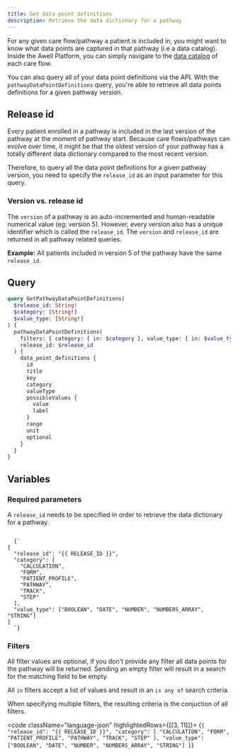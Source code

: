 ```yaml
---
title: Get data point definitions
description: Retrieve the data dictionary for a pathway
---
```


For any given care flow/pathway a patient is included in, you might want to know what data points are captured in that pathway (i.e a data catalog). Inside the Awell Platform, you can simply navigate to the [data catalog](https://help.awellhealth.com/en/articles/4791428-data-catalog) of each care flow. 

You can also query all of your data point definitions via the API. With the `pathwayDataPointDefinitions` query, you're able to retrieve all data points definitions for a given pathway version.

## Release id

Every patient enrolled in a pathway is included in the last version of the pathway at the moment of pathway start. Because care flows/pathways can evolve over time, it might be that the oldest version of your pathway has a totally different data dictionary compared to the most recent version.

Therefore, to query all the data point definitions for a given pathway version, you need to specify the `release_id` as an input parameter for this query.

### Version vs. release id

The `version` of a pathway is an auto-incremented and human-readable numerical value (eg: version 5). However, every version also has a unique identifier which is called the `release_id`. The `version` and `release_id` are returned in all pathway related queries.

**Example:**
All patients included in version 5 of the pathway have the same `release_id`.

## Query

```graphql
query GetPathwayDataPointDefinitions(
  $release_id: String!
  $category: [String!]
  $value_type: [String!]
) {
  pathwayDataPointDefinitions(
    filters: { category: { in: $category }, value_type: { in: $value_type } }
    release_id: $release_id
  ) {
    data_point_definitions {
      id
      title
      key
      category
      valueType
      possibleValues {
        value
        label
      }
      range
      unit
      optional
    }
  }
}
```

## Variables

### Required parameters

A `release_id` needs to be specified in order to retrieve the data dictionary for a pathway.

<code className="language-json" highlightedRows={[[2]]}>
  {`
{
  "release_id": "{{ RELEASE_ID }}",
  "category": [
    "CALCULATION",
    "FORM",
    "PATIENT_PROFILE",
    "PATHWAY",
    "TRACK",
    "STEP"
  ],
  "value_type": ["BOOLEAN", "DATE", "NUMBER", "NUMBERS_ARRAY", "STRING"]
}
  `}
</code>

### Filters

All filter values are optional, if you don't provide any filter all data points for the pathway will be returned.
Sending an empty filter will result in a search for the matching field to be empty.

All `in` filters accept a list of values and result in an `is any of` search criteria.

When specifying multiple filters, the resulting criteria is the conjuction of all filters.

<code className="language-json" highlightedRows={[[3, 11]]}>
  {`
{
  "release_id": "{{ RELEASE_ID }}",
  "category": [
    "CALCULATION",
    "FORM",
    "PATIENT_PROFILE",
    "PATHWAY",
    "TRACK",
    "STEP"
  ],
  "value_type": ["BOOLEAN", "DATE", "NUMBER", "NUMBERS_ARRAY", "STRING"]
}
  `}
</code>
